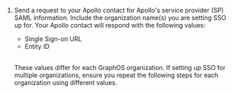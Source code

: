 1. Send a request to your Apollo contact for Apollo's service provider (SP) SAML information. Include the organization name(s) you are setting SSO up for. Your Apollo contact will respond with the following values:

   - Single Sign-on URL
   - Entity ID

   <br />

   <Note>

   These values differ for each GraphOS organization. If setting up SSO for multiple organizations, ensure you repeat the following steps for each organization using different values.

   </Note>
